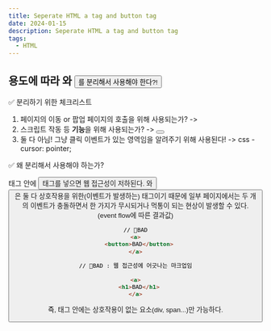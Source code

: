 ```yaml
---
title: Seperate HTML a tag and button tag
date: 2024-01-15
description: Seperate HTML a tag and button tag
tags:
  - HTML
---
```


## 용도에 따라 <a>와 <button>를 분리해서 사용해야 한다?!

✅ 분리하기 위한 체크리스트

1. 페이지의 이동 or 팝업 페이지의 호출을 위해 사용되는가? -> <a>
2. 스크립트 작동 등 **기능**을 위해 사용되는가? -> <button>
3. 둘 다 아님! 그냥 클릭 이벤트가 있는 영역임을 알려주기 위해 사용된다! -> css - cursor: pointer;

✅ 왜 분리해서 사용해야 하는가?

<a>태그 안에 <button>태그를 넣으면 웹 접근성이 저하된다.
<a>와 <button>은 둘 다 상호작용을 위한(이벤트가 발생하는) 태그이기 때문에
일부 페이지에서는 두 개의 이벤트가 충돌하면서 한 가지가 무시되거나 먹통이 되는 현상이 발생할 수 있다. (event flow에 따른 결과값)
```HTML
// 🔴BAD
<a>
  <button>BAD</button>
</a>

// 🔴BAD : 웹 접근성에 어긋나는 마크업임

<a>
  <h1>BAD</h1>
</a>
```

즉, <a>태그 안에는 상호작용이 없는 요소(div, span...)만 가능하다.
